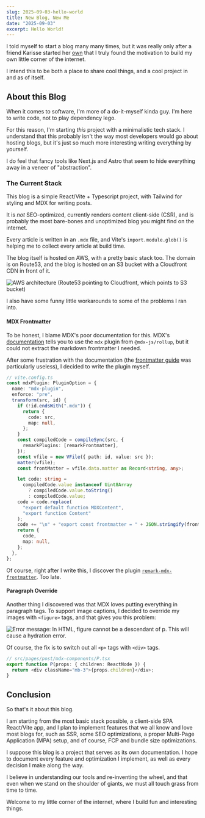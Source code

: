 ```yaml
---
slug: 2025-09-03-hello-world
title: New Blog, New Me
date: "2025-09-03"
excerpt: Hello World!
---
```


I told myself to start a blog many many times, but it was really only after a friend Karisse started her [own](https://karissekhoo.dev) that I truly found the motivation to build my own little corner of the internet.

I intend this to be both a place to share cool things, and a cool project in and as of itself.

## About this Blog

When it comes to software, I'm more of a do-it-myself kinda guy. I'm here to write code, not to play dependency lego. 

For this reason, I'm starting _this_ project with a minimalistic tech stack. I understand that this probably isn't the way most developers would go about hosting blogs, but it's just so much more interesting writing everything by yourself. 

I do feel that fancy tools like Next.js and Astro that seem to hide everything away in a veneer of "abstraction".

### The Current Stack

This blog is a simple React/Vite + Typescript project, with Tailwind for styling and MDX for writing posts. 

It is _not_ SEO-optimized, currently renders content client-side (CSR), and is probably the most bare-bones and unoptimized blog you might find on the internet.

Every article is written in an `.mdx` file, and Vite's `import.module.glob()` is helping me to collect every article at build time.

The blog itself is hosted on AWS, with a pretty basic stack too. The domain is on Route53, and the blog is hosted on an S3 bucket with a Cloudfront CDN in front of it.

![AWS architecture (Route53 pointing to Cloudfront, which points to S3 bucket)](aws-architecture.png "Super simple AWS architecture.")

I also have some funny little workarounds to some of the problems I ran into.

#### MDX Frontmatter

To be honest, I blame MDX's poor documentation for this. MDX's [documentation](https://mdxjs.com/docs/getting-started/) tells you to use the `mdx` plugin from `@mdx-js/rollup`, but it could not extract the markdown frontmatter I needed.

After some frustration with the documentation (the [frontmatter guide](https://mdxjs.com/guides/frontmatter) was particularly useless), I decided to write the plugin myself.

```typescript
// vite.config.ts
const mdxPlugin: PluginOption = {
  name: "mdx-plugin",
  enforce: "pre",
  transform(src, id) {
    if (!id.endsWith(".mdx")) {
      return {
        code: src,
        map: null,
      };
    }
    const compiledCode = compileSync(src, {
      remarkPlugins: [remarkFrontmatter],
    });
    const vfile = new VFile({ path: id, value: src });
    matter(vfile);
    const frontMatter = vfile.data.matter as Record<string, any>;

    let code: string =
      compiledCode.value instanceof Uint8Array
        ? compiledCode.value.toString()
        : compiledCode.value;
    code = code.replace(
      "export default function MDXContent",
      "export function Content"
    );
    code += "\n" + "export const frontmatter = " + JSON.stringify(frontMatter);
    return {
      code,
      map: null,
    };
  },
};
```

Of course, right after I write this, I discover the plugin [`remark-mdx-frontmatter`](https://github.com/remcohaszing/remark-mdx-frontmatter). Too late.

#### Paragraph Override

Another thing I discovered was that MDX loves putting everything in paragraph tags. To support image captions, I decided to override my images with `<figure>` tags, and that gives you this problem:

![Error message: In HTML, figure cannot be a descendant of p. This will cause a hydration error.](./figure-p-descendent-error-message.png)

Of course, the fix is to switch out all `<p>` tags with `<div>` tags.

```typescript
// src/pages/post/mdx-components/P.tsx
export function P(props: { children: ReactNode }) {
  return <div className="mb-3">{props.children}</div>;
}
```

## Conclusion

So that's it about this blog.

I am starting from the most basic stack possible, a client-side SPA React/Vite app, and I plan to implement features that we all know and love most blogs for, such as SSR, some SEO optimizations, a proper Multi-Page Application (MPA) setup, and of course, FCP and bundle size optimizations.

I suppose this blog is a project that serves as its own documentation. I hope to document every feature and optimization I implement, as well as every decision I make along the way. 

I believe in understanding our tools and re-inventing the wheel, and that even when we stand on the shoulder of giants, we must all touch grass from time to time.

Welcome to my little corner of the internet, where I build fun and interesting things.

